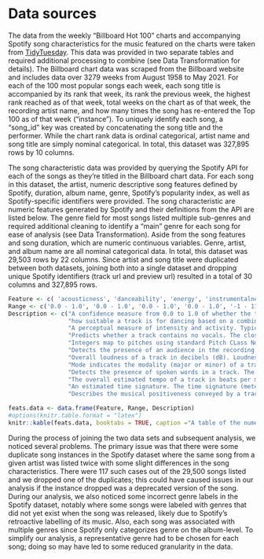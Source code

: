 # Data sources

  The data from the weekly “Billboard Hot 100” charts and accompanying Spotify song characteristics for the music featured on the charts were taken from [TidyTuesday](https://github.com/rfordatascience/tidytuesday/tree/master/data/2021/2021-09-14). This data was provided in two separate tables and required additional processing to combine (see Data Transformation for details). The Billboard chart data was scraped from the Billboard website and includes data over 3279 weeks from August 1958 to May 2021. For each of the 100 most popular songs each week, each song title is accompanied by its rank that week, its rank the previous week, the highest rank reached as of that week, total weeks on the chart as of that week, the recording artist name, and how many times the song has re-entered the Top 100 as of that week (“instance”). To uniquely identify each song, a “song_id” key was created by concatenating the song title and the performer. While the chart rank data is ordinal categorical, artist name and song title are simply nominal categorical. In total, this dataset was 327,895 rows by 10 columns.
  
  The song characteristic data was provided by querying the Spotify API for each of the songs as they’re titled in the Billboard chart data. For each song in this dataset, the artist, numeric descriptive song features defined by Spotify, duration, album name, genre, Spotify’s popularity index, as well as Spotify-specific identifiers were provided. The song characteristic are numeric features generated by Spotify and their definitions from the API are listed below. The genre field for most songs listed multiple sub-genres and required additional cleaning to identify a “main” genre for each song for ease of analysis (see Data Transformation). Aside from the song features and song duration, which are numeric continuous variables. Genre, artist, and album name are all nominal categorical data. In total, this dataset was 29,503 rows by 22 columns. Since artist and song title were duplicated between both datasets, joining both into a single dataset and dropping unique Spotify identifiers (track url and preview url) resulted in a total of 30 columns and 327,895 rows. 

```r
Feature <- c( 'acousticness', 'danceability', 'energy', 'instrumentalness', 'key', 'loudness', 'mode', 'speechiness', 'liveness', 'tempo', 'time_signature', 'valence')
Range <- c('0.0 - 1.0', '0.0 - 1.0', '0.0 - 1.0', '0.0 - 1.0', '-1 - 11', '-60 - 0', '0 or 1', '0.0 - 1.0', '0.0 - 1.0','0.0 - 1.0','0.0 - 1.0', '0.0 - 1.0')
Description <- c("A confidence measure from 0.0 to 1.0 of whether the track is acoustic. 1.0 represents high confidence",
                 "how suitable a track is for dancing based on a combination of musical elements including tempo, rhythm stability, beat strength, and overall regularity. 1.0 is most danceable.",
                 "A perceptual measure of intensity and activity. Typically, energetic tracks feel fast, loud, and noisy. Perceptual features contributing to this attribute include dynamic range, perceived loudness, timbre, onset rate, and general entropy.",
                 "Predicts whether a track contains no vocals. The closer the instrumentalness value is to 1.0, the greater likelihood the track contains no vocal content. Values above 0.5 are intended to represent instrumental tracks.", 
                 "Integers map to pitches using standard Pitch CLass Notation. E.g 0 = C, 1 = C#, etc. If no key was detected, the value is -1",
                 "Detects the presence of an audience in the recording. Higher liveness values represent an increased probability that the track was performed live. A value above 0.8 provides strong likelihood that the track is live",
                 "Overall loudness of a track in decibels (dB). Loudness values are averaged across the entire track and are useful for comparing relative loudness of tracks.", 
                 "Mode indicates the modality (major or minor) of a track, the type of scale from which its melodic content is derived. Major is represented by 1 and minor is 0.",
                 "Detects the presence of spoken words in a track. The more exclusively speech-like the recording (e.g. talk show, audio book, poetry), the closer to 1.0 the attribute value. Values above 0.66 describe tracks that are probably made entirely of spoken words. Values between 0.33 and 0.66 describe tracks that may contain both music and speech, either in sections or layered, including such cases as rap music. Values below 0.33 most likely represent music and other non-speech-like tracks",
                 "The overall estimated tempo of a track in beats per minute (BPM)",
                 "An estimated time signature. The time signature (meter) is a notational convention to specify how many beats are in each bar (or measure). The time signature ranges from 3 to 7 indicating time signatures of 3/4, to 7/4", 
                 "Describes the musical positiveness conveyed by a track. Tracks with high valence (closer to 1.0) sound more positive (e.g. happy, cheerful, euphoric), while tracks with low valence sound more negative (e.g. sad, depressed, angry).")

feats.data <- data.frame(Feature, Range, Description)
#options(knitr.table.format = "latex")
knitr::kable(feats.data, booktabs = TRUE, caption ="A table of the numeric Spotify song features ^[https://developer.spotify.com/documentation/web-api/reference/#/operations/get-several-audio-features]" )


```


  During the process of joining the two data sets and subsequent analysis, we noticed several problems. The primary issue was that there were some duplicate song instances in the Spotify dataset where the same song from a given artist was listed twice with some slight differences in the song characteristics. There were 117 such cases out of the 29,500 songs listed and we dropped one of the duplicates; this could have caused issues in our analysis if the instance dropped was a deprecated version of the song. During our analysis, we also noticed some incorrect genre labels in the Spotify dataset, notably where some songs were labeled with genres that did not yet exist when the song was released, likely due to Spotify’s retroactive labelling of its music. Also, each song was associated with multiple genres since Spotify only categorizes genre on the album-level. To simplify our analysis, a representative genre had to be chosen for each song; doing so may have led to some reduced granularity in the data. 
